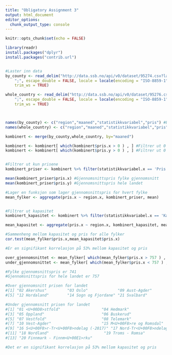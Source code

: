 ```yaml
---
title: "Obligatory Assignment 3"
output: html_document
editor_options: 
  chunk_output_type: console
---
```


```r
knitr::opts_chunk$set(echo = FALSE)
```


```r
library(readr)
install.packages("dplyr")
install.packages("contrib.url")


#Laster inn data
by_county <- read_delim("http://data.ssb.no/api/v0/dataset/95274.csv?lang=no", 
    ";", escape_double = FALSE, locale = locale(encoding = "ISO-8859-1"), 
    trim_ws = TRUE)

whole_country <- read_delim("http://data.ssb.no/api/v0/dataset/95276.csv?lang=no", 
    ";", escape_double = FALSE, locale = locale(encoding = "ISO-8859-1"), 
    trim_ws = TRUE)



names(by_county) <- c("region","maaned","statistikkvariabel","pris") #Bytter navn for å unngå feil
names(whole_country) <- c("region","maaned","statistikkvariabel","pris") #Bytter navn for å unngå feil

kombinert <- merge(by_county,whole_country, by="maaned")

kombinert <- kombinert[ which(kombinert$pris.x > 0 ) , ] #Filtrer ut 0 
kombinert <- kombinert[ which(kombinert$pris.y > 0 ) , ] #Filtrer ut 0


#Filtrer ut kun prisene
kombinert_priser <- kombinert %>% filter(statistikkvariabel.x == 'Pris per rom (kr)') %>% filter(statistikkvariabel.y == 'Pris per rom (kr)')

mean(kombinert_priser$pris.x) #Gjennomsnittspris fylke gjennomsnitt
mean(kombinert_priser$pris.y) #Gjennomsnittspris hele landet


```


```r
#Lager en funksjon som lager gjennomsnittspris for hvert fylke
mean_fylker <- aggregate(pris.x ~ region.x, kombinert_priser, mean) 


#Filtrer ut kapasitet
kombinert_kapasitet <- kombinert %>% filter(statistikkvariabel.x == 'Kapasitetsutnytting av rom (prosent)') %>% filter(statistikkvariabel.y == 'Kapasitetsutnytting av rom (prosent)')

mean_kapasitet <- aggregate(pris.x ~ region.x, kombinert_kapasitet, mean) 

#Sammenheng mellom kapasitet og pris for alle fylker
cor.test(mean_fylker$pris.x,mean_kapasitet$pris.x) 

#Er en signifikant korrelasjon på 53% mellom kapasitet og pris

over_gjennomsnittet <- mean_fylker[ which(mean_fylker$pris.x > 757 ) , ] 
under_gjennomsnittet <- mean_fylker[ which(mean_fylker$pris.x < 757 ) , ] 


```

```r
#Fylke gjennomsnittspris er 741
#Gjennomsnittspris for hele landet er 757

#Over gjennomsnitt prisen for landet
#[1] "02 Akershus"         "03 Oslo"             "09 Aust-Agder"       "11 Rogaland"        
#[5] "12 Hordaland"        "14 Sogn og Fjordane" "21 Svalbard"         "50 Tr<U+00F8>ndelag"

#Under gjennomsnitt prisen for landet
#[1] "01 <U+00D8>stfold"                  "04 Hedmark"                        
#[3] "05 Oppland"                         "06 Buskerud"                       
#[5] "07 Vestfold"                        "08 Telemark"                       
#[7] "10 Vest-Agder"                      "15 M<U+00F8>re og Romsdal"         
#[9] "16 S<U+00F8>r-Tr<U+00F8>ndelag (-2017)" "17 Nord-Tr<U+00F8>ndelag (-2017)"  
#[11] "18 Nordland"                        "19 Troms - Romsa"                  
#[13] "20 Finnmark - Finnm<U+00E1>rku"    

#Det er en signifikant korrelasjon på 53% mellom kapasitet og pris
```


